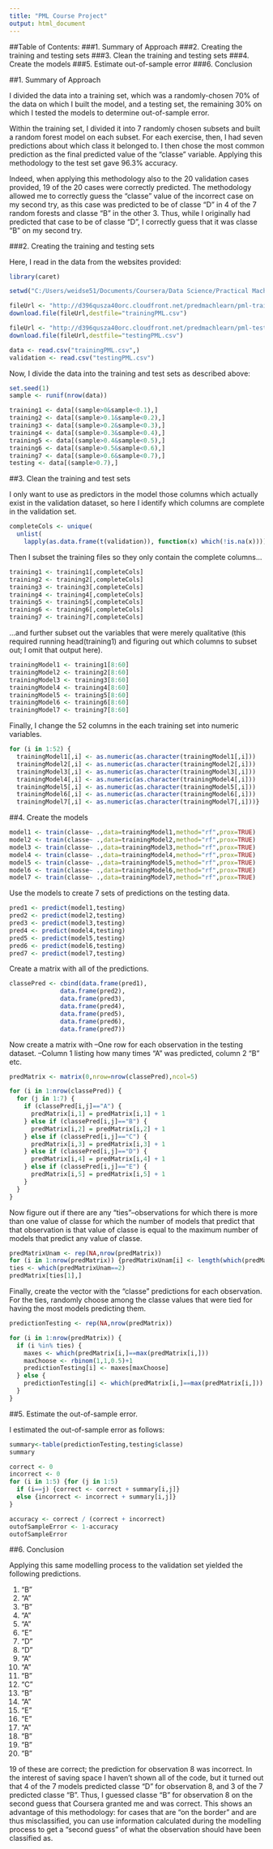 ```yaml
---
title: "PML Course Project"
output: html_document
---
```


##Table of Contents:
###1. Summary of Approach
###2. Creating the training and testing sets
###3. Clean the training and testing sets
###4. Create the models
###5. Estimate out-of-sample error
###6. Conclusion

##1. Summary of Approach

I divided the data into a training set, which was a randomly-chosen 70% of the data on which I built the model, and a testing set, the remaining 30% on which I tested the models to determine out-of-sample error.

Within the training set, I divided it into 7 randomly chosen subsets and built a random forest model on each subset. For each exercise, then, I had seven predictions about which class it belonged to. I then chose the most common prediction as the final predicted value of the "classe" variable. Applying this methodology to the test set gave 96.3% accuracy. 

Indeed, when applying this methodology also to the 20 validation cases provided, 19 of the 20 cases were correctly predicted. The methodology allowed me to correctly guess the "classe" value of the incorrect case on my second try, as this case was predicted to be of classe "D" in 4 of the 7 random forests and classe "B" in the other 3. Thus, while I originally had predicted that case to be of classe "D", I correctly guess that it was classe "B" on my second try.

###2. Creating the training and testing sets

Here, I read in the data from the websites provided:

```r
library(caret)

setwd("C:/Users/weidse51/Documents/Coursera/Data Science/Practical Machine Learning/Course Project")

fileUrl <- "http://d396qusza40orc.cloudfront.net/predmachlearn/pml-training.csv"
download.file(fileUrl,destfile="trainingPML.csv")

fileUrl <- "http://d396qusza40orc.cloudfront.net/predmachlearn/pml-testing.csv"
download.file(fileUrl,destfile="testingPML.csv")

data <- read.csv("trainingPML.csv",)
validation <- read.csv("testingPML.csv")
```

Now, I divide the data into the training and test sets as described above:

```r
set.seed(1)
sample <- runif(nrow(data))

training1 <- data[(sample>0&sample<0.1),]
training2 <- data[(sample>0.1&sample<0.2),]
training3 <- data[(sample>0.2&sample<0.3),]
training4 <- data[(sample>0.3&sample<0.4),]
training5 <- data[(sample>0.4&sample<0.5),]
training6 <- data[(sample>0.5&sample<0.6),]
training7 <- data[(sample>0.6&sample<0.7),]
testing <- data[(sample>0.7),]
```

##3. Clean the training and test sets

I only want to use as predictors in the model those columns which actually exist in the validation dataset, so here I identify which columns are complete in the validation set.

```r
completeCols <- unique(
  unlist(
    lapply(as.data.frame(t(validation)), function(x) which(!is.na(x)))))
```

Then I subset the training files so they only contain the complete columns...

```r
training1 <- training1[,completeCols]
training2 <- training2[,completeCols]
training3 <- training3[,completeCols]
training4 <- training4[,completeCols]
training5 <- training5[,completeCols]
training6 <- training6[,completeCols]
training7 <- training7[,completeCols]
```

...and further subset out the variables that were merely qualitative (this required running head(training1) and figuring out which columns to subset out; I omit that output here).

```r
trainingModel1 <- training1[8:60]
trainingModel2 <- training2[8:60]
trainingModel3 <- training3[8:60]
trainingModel4 <- training4[8:60]
trainingModel5 <- training5[8:60]
trainingModel6 <- training6[8:60]
trainingModel7 <- training7[8:60]
```

Finally, I change the 52 columns in the each training set into numeric variables.

```r
for (i in 1:52) {
  trainingModel1[,i] <- as.numeric(as.character(trainingModel1[,i]))
  trainingModel2[,i] <- as.numeric(as.character(trainingModel2[,i]))
  trainingModel3[,i] <- as.numeric(as.character(trainingModel3[,i]))
  trainingModel4[,i] <- as.numeric(as.character(trainingModel4[,i]))
  trainingModel5[,i] <- as.numeric(as.character(trainingModel5[,i]))
  trainingModel6[,i] <- as.numeric(as.character(trainingModel6[,i]))
  trainingModel7[,i] <- as.numeric(as.character(trainingModel7[,i]))}
```

##4. Create the models

```r
model1 <- train(classe~ .,data=trainingModel1,method="rf",prox=TRUE)
model2 <- train(classe~ .,data=trainingModel2,method="rf",prox=TRUE)
model3 <- train(classe~ .,data=trainingModel3,method="rf",prox=TRUE)
model4 <- train(classe~ .,data=trainingModel4,method="rf",prox=TRUE)
model5 <- train(classe~ .,data=trainingModel5,method="rf",prox=TRUE)
model6 <- train(classe~ .,data=trainingModel6,method="rf",prox=TRUE)
model7 <- train(classe~ .,data=trainingModel7,method="rf",prox=TRUE)
```

Use the models to create 7 sets of predictions on the testing data.

```r
pred1 <- predict(model1,testing)
pred2 <- predict(model2,testing)
pred3 <- predict(model3,testing)
pred4 <- predict(model4,testing)
pred5 <- predict(model5,testing)
pred6 <- predict(model6,testing)
pred7 <- predict(model7,testing)
```

Create a matrix with all of the predictions.

```r
classePred <- cbind(data.frame(pred1),
              data.frame(pred2),
              data.frame(pred3),
              data.frame(pred4),
              data.frame(pred5),
              data.frame(pred6),
              data.frame(pred7))
```

Now create a matrix with 
--One row for each observation in the testing dataset.
--Column 1 listing how many times "A" was predicted, column 2 "B" etc.

```r
predMatrix <- matrix(0,nrow=nrow(classePred),ncol=5)

for (i in 1:nrow(classePred)) {
  for (j in 1:7) {
    if (classePred[i,j]=="A") {
      predMatrix[i,1] = predMatrix[i,1] + 1
    } else if (classePred[i,j]=="B") {
      predMatrix[i,2] = predMatrix[i,2] + 1
    } else if (classePred[i,j]=="C") {
      predMatrix[i,3] = predMatrix[i,3] + 1
    } else if (classePred[i,j]=="D") {
      predMatrix[i,4] = predMatrix[i,4] + 1
    } else if (classePred[i,j]=="E") {
      predMatrix[i,5] = predMatrix[i,5] + 1
    }
  }
}
```

Now figure out if there are any "ties"--observations for which there is more than one value of classe for which the number of models that predict that that observation is that value of classe is equal to the maximum number of models that predict any value of classe.

```r
predMatrixUnam <- rep(NA,nrow(predMatrix))
for (i in 1:nrow(predMatrix)) {predMatrixUnam[i] <- length(which(predMatrix[i,]==max(predMatrix[i,])))}
ties <- which(predMatrixUnam==2)
predMatrix[ties[1],]
```

Finally, create the vector with the "classe" predictions for each observation. For the ties, randomly choose among the classe values that were tied for having the most models predicting them.

```r
predictionTesting <- rep(NA,nrow(predMatrix))

for (i in 1:nrow(predMatrix)) {
  if (i %in% ties) {
    maxes <- which(predMatrix[i,]==max(predMatrix[i,]))
    maxChoose <- rbinom(1,1,0.5)+1
    predictionTesting[i] <- maxes[maxChoose]
  } else {
    predictionTesting[i] <- which(predMatrix[i,]==max(predMatrix[i,]))
  }
}
```

##5. Estimate the out-of-sample error.

I estimated the out-of-sample error as follows:

```r
summary<-table(predictionTesting,testing$classe)
summary

correct <- 0
incorrect <- 0
for (i in 1:5) {for (j in 1:5)
  if (i==j) {correct <- correct + summary[i,j]}
  else {incorrect <- incorrect + summary[i,j]}
}

accuracy <- correct / (correct + incorrect)
outofSampleError <- 1-accuracy
outofSampleError
```

##6. Conclusion

Applying this same modelling process to the validation set yielded the following predictions.

1. "B"
2. "A"
3. "B"
4. "A"
5. "A"
6. "E"
7. "D"
8. "D"
9. "A"
10. "A" 
11. "B"
12. "C"
13. "B"
14. "A"
15. "E"
16. "E"
17. "A"
18. "B"
19. "B"
20. "B"

19 of these are correct; the prediction for observation 8 was incorrect. In the interest of saving space I haven't shown all of the code, but it turned out that 4 of the 7 models predicted classe "D" for observation 8, and 3 of the 7 predicted classe "B". Thus, I guessed classe "B" for observation 8 on the second guess that Coursera granted me and was correct. This shows an advantage of this methodology: for cases that are "on the border" and are thus misclassified, you can use information calculated during the modelling process to get a "second guess" of what the observation should have been classified as.